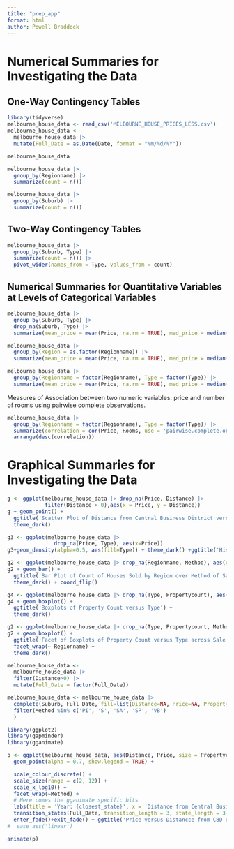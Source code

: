```yaml
---
title: "prep_app"
format: html
author: Powell Braddock
---
```


# Numerical Summaries for Investigating the Data

## One-Way Contingency Tables

```r
library(tidyverse)
melbourne_house_data <- read_csv('MELBOURNE_HOUSE_PRICES_LESS.csv')
melbourne_house_data <- 
  melbourne_house_data |> 
  mutate(Full_Date = as.Date(Date, format = "%m/%d/%Y"))

melbourne_house_data
```

```r
melbourne_house_data |>
  group_by(Regionname) |>
  summarize(count = n())
```

```r
melbourne_house_data |>
  group_by(Suburb) |>
  summarize(count = n())
```

## Two-Way Contingency Tables

```r
melbourne_house_data |>
  group_by(Suburb, Type) |>
  summarize(count = n()) |>
  pivot_wider(names_from = Type, values_from = count)
```

## Numerical Summaries for Quantitative Variables at Levels of Categorical Variables

```r
melbourne_house_data |>
  group_by(Suburb, Type) |>
  drop_na(Suburb, Type) |>
  summarize(mean_price = mean(Price, na.rm = TRUE), med_price = median(Price, na.rm = TRUE),mean_rooms = mean(Rooms, na.rm = TRUE), med_rooms = median(Rooms, na.rm = TRUE))
```

```r
melbourne_house_data |>
  group_by(Region = as.factor(Regionname)) |>
  summarize(mean_price = mean(Price, na.rm = TRUE), med_price = median(Price, na.rm = TRUE),sd_price = sd(Price, na.rm = TRUE)) 
```

```r
melbourne_house_data |>
  group_by(Regionname = factor(Regionname), Type = factor(Type)) |>
  summarize(mean_price = mean(Price, na.rm = TRUE), med_price = median(Price, na.rm = TRUE),sd_price = sd(Price, na.rm = TRUE),mean_rooms = mean(Rooms, na.rm = TRUE), med_rooms = median(Rooms, na.rm = TRUE), sd_rooms = sd(Rooms, na.rm = TRUE)) 
```

Measures of Association between two numeric variables: price and number of rooms using pairwise complete observations.

```r
melbourne_house_data |>
  group_by(Regionname = factor(Regionname), Type = factor(Type)) |>
  summarize(correlation = cor(Price, Rooms, use = 'pairwise.complete.obs')) |>
  arrange(desc(correlation))
```

# Graphical Summaries for Investigating the Data

```r
g <- ggplot(melbourne_house_data |> drop_na(Price, Distance) |> 
            filter(Distance > 0),aes(x = Price, y = Distance))
g + geom_point() +
  ggtitle('Scatter Plot of Distance from Central Business District versus Price')+
  theme_dark()

```

```r
g3 <- ggplot(melbourne_house_data |>
               drop_na(Price, Type), aes(x=Price))
g3+geom_density(alpha=0.5, aes(fill=Type)) + theme_dark() +ggtitle('Histogram of Frequency of Price for Each House Type')
```

```r
g2 <- ggplot(melbourne_house_data |> drop_na(Regionname, Method), aes(x = Regionname, fill = Method))
g2 + geom_bar() +
  ggtitle('Bar Plot of Count of Houses Sold by Region over Method of Sale') +
  theme_dark() + coord_flip()
```

```r
g4 <- ggplot(melbourne_house_data |> drop_na(Type, Propertycount), aes(x = Type, y=Propertycount, fill=Type))
g4 + geom_boxplot() +
  ggtitle('Boxplots of Property Count versus Type') +
  theme_dark()
```

```r
g2 <- ggplot(melbourne_house_data |> drop_na(Type, Propertycount, Method, Regionname), aes(x = Type, y=Propertycount,fill=Method))
g2 + geom_boxplot() +
  ggtitle('Facet of Boxplots of Property Count versus Type across Sale Method and Regions') +
  facet_wrap(~ Regionname) +
  theme_dark()
```

```r
melbourne_house_data <- 
  melbourne_house_data |> 
  filter(Distance>0) |>
  mutate(Full_Date = factor(Full_Date))

melbourne_house_data <- melbourne_house_data |>
  complete(Suburb, Full_Date, fill=list(Distance=NA, Price=NA, Propertycount=NA, Regionname=NA)) |>
  filter(Method %in% c('PI', 'S', 'SA', 'SP', 'VB')
  )
```

```r
library(ggplot2)
library(gapminder)
library(gganimate)

p <- ggplot(melbourne_house_data, aes(Distance, Price, size = Propertycount, colour = Regionname)) +
  geom_point(alpha = 0.7, show.legend = TRUE) +

  scale_colour_discrete() +
  scale_size(range = c(2, 12)) +
  scale_x_log10() +
  facet_wrap(~Method) +
  # Here comes the gganimate specific bits
  labs(title = 'Year: {closest_state}', x = 'Distance from Central Business District', y = 'Price') +
  transition_states(Full_Date, transition_length = 3, state_length = 3) +
  enter_fade()+exit_fade() + ggtitle('Price versus Distancce from CBD over Time by Method of Sale')
#  ease_aes('linear')

```

```r
animate(p)
```

